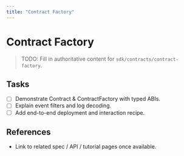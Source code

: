 ```yaml
---
title: "Contract Factory"
---
```


# Contract Factory

> TODO: Fill in authoritative content for `sdk/contracts/contract-factory`.

## Tasks
- [ ] Demonstrate Contract & ContractFactory with typed ABIs.
- [ ] Explain event filters and log decoding.
- [ ] Add end-to-end deployment and interaction recipe.

## References
- Link to related spec / API / tutorial pages once available.
